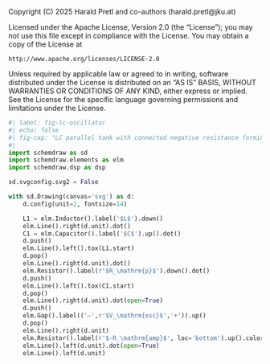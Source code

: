 ::: {.content-hidden}
Copyright (C) 2025 Harald Pretl and co-authors (harald.pretl@jku.at)

Licensed under the Apache License, Version 2.0 (the "License");
you may not use this file except in compliance with the License.
You may obtain a copy of the License at

    http://www.apache.org/licenses/LICENSE-2.0

Unless required by applicable law or agreed to in writing, software
distributed under the License is distributed on an "AS IS" BASIS,
WITHOUT WARRANTIES OR CONDITIONS OF ANY KIND, either express or implied.
See the License for the specific language governing permissions and
limitations under the License.
:::

```python
#| label: fig-lc-oscillator
#| echo: false
#| fig-cap: "LC parallel tank with connected negative resistance forming an LC oscillator."
#| 
import schemdraw as sd
import schemdraw.elements as elm
import schemdraw.dsp as dsp

sd.svgconfig.svg2 = False

with sd.Drawing(canvas='svg') as d:
    d.config(unit=2, fontsize=14)

    L1 = elm.Inductor().label('$L$').down()
    elm.Line().right(d.unit).dot()
    C1 = elm.Capacitor().label('$C$').up().dot()
    d.push()
    elm.Line().left().tox(L1.start) 
    d.pop()
    elm.Line().right(d.unit).dot()
    elm.Resistor().label(r'$R_\mathrm{p}$').down().dot()
    d.push()
    elm.Line().left().tox(C1.start)
    d.pop()
    elm.Line().right(d.unit).dot(open=True)
    d.push()
    elm.Gap().label(('–',r'$V_\mathrm{osc}$','+')).up()
    d.pop()
    elm.Line().right(d.unit)
    elm.Resistor().label(r'$-R_\mathrm{amp}$', loc='bottom').up().color('blue')
    elm.Line().left(d.unit).dot(open=True)
    elm.Line().left(d.unit)
```
